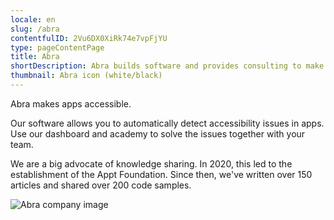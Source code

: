 ```yaml
---
locale: en
slug: /abra
contentfulID: 2Vu6DX0XiRk74e7vpFjYU
type: pageContentPage
title: Abra
shortDescription: Abra builds software and provides consulting to make digital accessibility understandable for everyone.
thumbnail: Abra icon (white/black)
---
```


Abra makes apps accessible.

Our software allows you to automatically detect accessibility issues in apps. Use our dashboard and academy to solve the issues together with your team. 

We are a big advocate of knowledge sharing. In 2020, this led to the establishment of the Appt Foundation. Since then, we've written over 150 articles and shared over 200 code samples.

<CustomLink url="https://abra.ai" label="Visit the website of Abra" external={true} appearance="primary button" />

<Image src="/img/light/Abra company.jpg" alt="Abra company image"/>